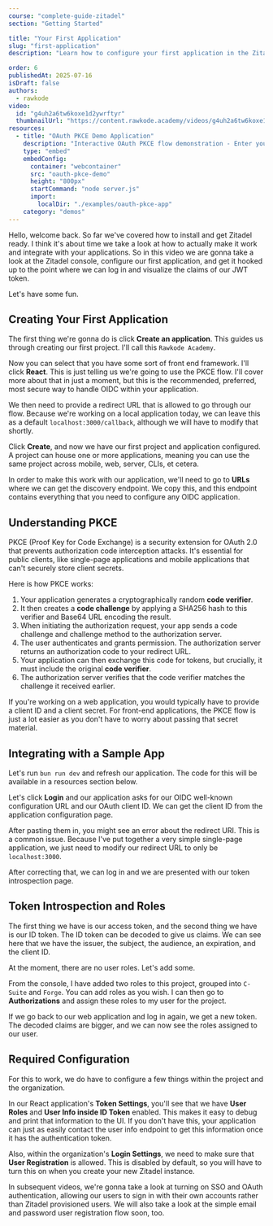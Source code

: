 ```yaml
---
course: "complete-guide-zitadel"
section: "Getting Started"

title: "Your First Application"
slug: "first-application"
description: "Learn how to configure your first application in the Zitadel console, hook it up to a sample application, and inspect the JWT claims. We'll cover the PKCE flow, token introspection, and adding user roles."

order: 6
publishedAt: 2025-07-16
isDraft: false
authors:
  - rawkode
video:
  id: "g4uh2a6tw6koxe1d2ywrftyr"
  thumbnailUrl: "https://content.rawkode.academy/videos/g4uh2a6tw6koxe1d2ywrftyr/thumbnail.jpg"
resources:
  - title: "OAuth PKCE Demo Application"
    description: "Interactive OAuth PKCE flow demonstration - Enter your Zitadel instance URL and client ID to test authentication"
    type: "embed"
    embedConfig:
      container: "webcontainer"
      src: "oauth-pkce-demo"
      height: "800px"
      startCommand: "node server.js"
      import:
        localDir: "./examples/oauth-pkce-app"
    category: "demos"
---
```


Hello, welcome back. So far we've covered how to install and get Zitadel ready. I think it's about time we take a look at how to actually make it work and integrate with your applications. So in this video we are gonna take a look at the Zitadel console, configure our first application, and get it hooked up to the point where we can log in and visualize the claims of our JWT token.

Let's have some fun.

## Creating Your First Application

The first thing we're gonna do is click **Create an application**. This guides us through creating our first project. I'll call this `Rawkode Academy`.

Now you can select that you have some sort of front end framework. I'll click **React**. This is just telling us we're going to use the PKCE flow. I'll cover more about that in just a moment, but this is the recommended, preferred, most secure way to handle OIDC within your application.

We then need to provide a redirect URL that is allowed to go through our flow. Because we're working on a local application today, we can leave this as a default `localhost:3000/callback`, although we will have to modify that shortly.

Click **Create**, and now we have our first project and application configured. A project can house one or more applications, meaning you can use the same project across mobile, web, server, CLIs, et cetera.

In order to make this work with our application, we'll need to go to **URLs** where we can get the discovery endpoint. We copy this, and this endpoint contains everything that you need to configure any OIDC application.

## Understanding PKCE

PKCE (Proof Key for Code Exchange) is a security extension for OAuth 2.0 that prevents authorization code interception attacks. It's essential for public clients, like single-page applications and mobile applications that can't securely store client secrets.

Here is how PKCE works:
1. Your application generates a cryptographically random **code verifier**.
2. It then creates a **code challenge** by applying a SHA256 hash to this verifier and Base64 URL encoding the result.
3. When initiating the authorization request, your app sends a code challenge and challenge method to the authorization server.
4. The user authenticates and grants permission. The authorization server returns an authorization code to your redirect URL.
5. Your application can then exchange this code for tokens, but crucially, it must include the original **code verifier**.
6. The authorization server verifies that the code verifier matches the challenge it received earlier.

If you're working on a web application, you would typically have to provide a client ID and a client secret. For front-end applications, the PKCE flow is just a lot easier as you don't have to worry about passing that secret material.

## Integrating with a Sample App

Let's run `bun run dev` and refresh our application. The code for this will be available in a resources section below.

Let's click **Login** and our application asks for our OIDC well-known configuration URL and our OAuth client ID. We can get the client ID from the application configuration page.

After pasting them in, you might see an error about the redirect URI. This is a common issue. Because I've put together a very simple single-page application, we just need to modify our redirect URL to only be `localhost:3000`.

After correcting that, we can log in and we are presented with our token introspection page.

## Token Introspection and Roles

The first thing we have is our access token, and the second thing we have is our ID token. The ID token can be decoded to give us claims. We can see here that we have the issuer, the subject, the audience, an expiration, and the client ID.

At the moment, there are no user roles. Let's add some.

From the console, I have added two roles to this project, grouped into `C-Suite` and `Forge`. You can add roles as you wish. I can then go to **Authorizations** and assign these roles to my user for the project.

If we go back to our web application and log in again, we get a new token. The decoded claims are bigger, and we can now see the roles assigned to our user.

## Required Configuration

For this to work, we do have to configure a few things within the project and the organization.

In our React application's **Token Settings**, you'll see that we have **User Roles** and **User Info inside ID Token** enabled. This makes it easy to debug and print that information to the UI. If you don't have this, your application can just as easily contact the user info endpoint to get this information once it has the authentication token.

Also, within the organization's **Login Settings**, we need to make sure that **User Registration** is allowed. This is disabled by default, so you will have to turn this on when you create your new Zitadel instance.

In subsequent videos, we're gonna take a look at turning on SSO and OAuth authentication, allowing our users to sign in with their own accounts rather than Zitadel provisioned users. We will also take a look at the simple email and password user registration flow soon, too.
